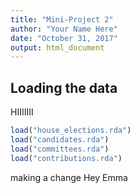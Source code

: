 ```yaml
---
title: "Mini-Project 2"
author: "Your Name Here"
date: "October 31, 2017"
output: html_document
---
```



## Loading the data
HIIIIIII

```r
load("house_elections.rda")
load("candidates.rda")
load("committees.rda")
load("contributions.rda")
```

making a change
Hey Emma